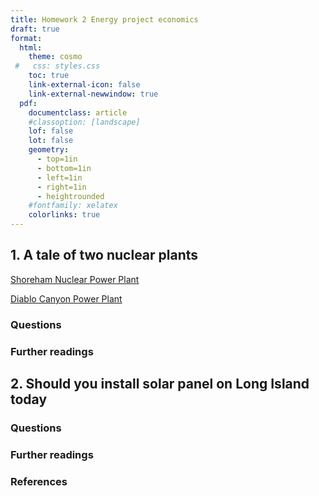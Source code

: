 ```yaml
---
title: Homework 2 Energy project economics
draft: true
format: 
  html: 
    theme: cosmo
 #   css: styles.css
    toc: true
    link-external-icon: false
    link-external-newwindow: true
  pdf: 
    documentclass: article
    #classoption: [landscape]
    lof: false
    lot: false
    geometry:
      - top=1in
      - bottom=1in
      - left=1in
      - right=1in
      - heightrounded
    #fontfamily: xelatex
    colorlinks: true
---
```


## 1. A tale of two nuclear plants

[Shoreham Nuclear Power Plant](https://en.wikipedia.org/wiki/Shoreham_Nuclear_Power_Plant)

[Diablo Canyon Power Plant](https://en.wikipedia.org/wiki/Diablo_Canyon_Power_Plant)

### Questions



### Further readings



## 2. Should you install solar panel on Long Island today

### Questions


### Further readings


### References

::: {#refs}
:::